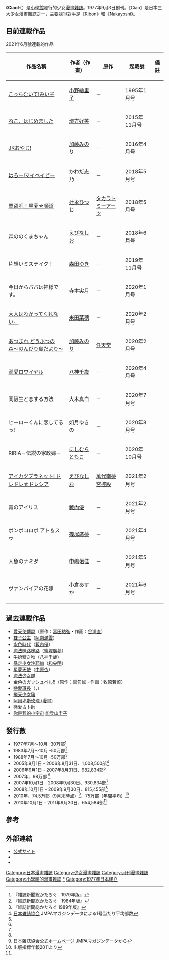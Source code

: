 {{Rough translation|time=2019-05-25}}
{{Infobox Magazine
| title = CIAO
| logo = 
| logo_size  = 
| image_file = 
| image_size = 200px
| image_caption = 
| editor = ちゃお編集部
| editor_title = 編輯部名稱
| staff_writer = 
| frequency = 月刊（每月3日發售）
| price = 580[[日圓|日圓]]
| circulation = 45萬部（2018年1月 - 3月由日本雜誌協會調查）
| category = [[少女漫畫|少女漫畫]]、[[儿童漫画|儿童漫画]]雜誌
| company = [[小學館|小學館]]
| publisher = 
| firstdate = 1977年1月
| country = [[日本|日本]]
| language = [[日文|日文]]
| website = [http://www.ciao.shogakukan.co.jp Ciao land]
| issn = 
}}

《'''Ciao'''》（{{lang-ja|ちゃお}}）是[[小學館|小學館]]發行的少女[[漫畫雜誌|漫畫雜誌]]。1977年9月3日創刊。《Ciao》是日本三大少女漫畫雜誌之一，主要競爭對手是《[[Ribon|Ribon]]》和《[[Nakayoshi|Nakayoshi]]》。

== 目前連載作品 ==
2021年6月號連載的作品

{| class="wikitable sortable"
! 作品名稱 !! 作者（作畫） !! 原作 !! 起載號 !! 備註
|-
| {{Display none|こつちむいてみいこ}}[[こっちむいて!みい子|こっちむいて!みい子]] || {{Display none|おの えりこ}}[[小野繪里子|小野繪里子]] || － || 1995年1月号 || 
|-
| {{Display none|ねこはしめました}}[[ねこ、はじめました|ねこ、はじめました]] || {{Display none|かんほう このみ}}[[環方好美|環方好美]] || － || 2015年11月号 || 
|-
| {{Display none|しえいけいおやし}}[[JKおやじ!|JKおやじ!]] || {{Display none|かとう みのり}}[[加藤みのり|加藤みのり]] || － || 2016年4月号 ||
|-
| {{Display none|はろおまいへいひい}}[[はろー!マイベイビー|はろー!マイベイビー]]　|| {{Display none|かわた しの}}かわだ志乃 || － || 2018年5月号 ||
|-
| {{Display none|きらつとふりちやん}}[[閃躍吧！星夢☆頻道|閃躍吧！星夢☆頻道]]　|| {{Display none|つしなか ひつし}}[[辻永ひつじ|辻永ひつじ]] || [[タカラトミーアーツ|タカラトミーアーツ]] || 2018年5月号 || 
|-
| {{Display none|もりののくまちやん}}森ののくまちゃん || {{Display none|えひな しお}}[[えびなしお|えびなしお]] || － || 2018年6月号 ||
|-
| {{Display none|かたおもいみすていく}}片想いミステイク！|| {{Display none|もりた ゆき}}[[森田ゆき|森田ゆき]] || － || 2019年11月号 ||
|-
| {{Display none|きようからはははかみさまてす}}今日からパパは神様です。|| {{Display none|てらもと みつき}}寺本実月 || － || 2020年1月号 ||
|-
| {{Display none|おとなはわかつてくれない}}[[大人はわかってくれない。|大人はわかってくれない。]] || {{Display none|まいた なほ}}[[米田菜穗|米田菜穗]] || － || 2020年2月号 ||
|-
| {{Display none|とうふつのもり}}[[集合啦！動物森友會|あつまれ どうぶつの森〜のんびり島だより〜]] || {{Display none|かとう みのり}}[[加藤みのり|加藤みのり]] || [[任天堂|任天堂]] || 2020年2月号 || 
|-
| {{Display none|てきあいろわいやる}}[[溺愛ロワイヤル|溺愛ロワイヤル]] || {{Display none|やかみ ちとせ}}[[八神千歲|八神千歲]] || － || 2020年4月号 ||
|-
| {{Display none|とうきゆうせいとこいするほうほう}}同級生と恋する方法 || {{Display none|おおき ましろ}}大木真白 || － || 2020年7月号 ||
|-
| {{Display none|ひいろおくんにこいしてる}}ヒーローくんに恋してるっ! || {{Display none|きさらき ゆきの}}如月ゆきの || － || 2020年8月号 ||
|-
| {{Display none|りりあ てんせつのかせいふ}}RIRIA－伝説の家政婦－ || {{Display none|にしむら ともこ}}[[にしむらともこ|にしむらともこ]] || － || 2020年10月号 ||
|-
| {{Display none|あいかつふらねつと}}[[偶像學園Planet！|アイカツプラネット! ドレドレ☆ドレシア]] || {{Display none|えひな しお}}[[えびなしお|えびなしお]] || [[萬代南夢宮控股|萬代南夢宮控股]] || 2021年2月号 || 
|-
| {{Display none|あおのあいりす}}青のアイリス || {{Display none|やふうち ゆう}}[[藪內優|藪內優]] || － || 2021年2月号 ||
|-
| {{Display none|ほんほころほ あとあんとすう}}ポンポコロボ アト＆スゥ || {{Display none|しのつか ひろむ}}[[篠塚廣夢|篠塚廣夢]] || － || 2021年4月号 ||
|-
| {{Display none|にんきよのなみた}}人魚のナミダ || {{Display none|なかしま ゆか}}[[中嶋佑佳|中嶋佑佳]] || － || 2021年5月号 ||
|-
| {{Display none|うあんはいあのはなよめ}}ヴァンパイアの花嫁|| {{Display none|おくら あすか}}小倉あすか || － || 2021年6月号 ||
|-
|}

== 過去連載作品 ==
* [[愛天使傳說|愛天使傳說]]（原作：[[富田祐弘|富田祐弘]]・作画：[[谷澤直|谷澤直]]）
* [[雙子公主|雙子公主]]（[[阿南滿雪|阿南滿雪]]）
* [[水色時代|水色時代]]（[[藪內優|藪內優]]）
* [[魔法咪路咪路|魔法咪路咪路]]（[[篠塚廣夢|篠塚廣夢]]）
* [[牛奶糖之吻|牛奶糖之吻]]（[[八神千歲|八神千歲]]）
* [[暴走少女沙耶加|暴走少女沙耶加]]（[[和央明|和央明]]）
* [[星夢天使|星夢天使]]（[[中原杏|中原杏]]）
* [[魔法少女隊|魔法少女隊]]
* [[魔法少年賈修|金色のガッシュベル!!]]（原作：[[雷句誠|雷句誠]]・作画：[[牧原若菜|牧原若菜]]）
* [[戀愛班長|戀愛班長]]（{{lang-ja|極上!!めちゃモテ委員長}}，{{lang|ja|にしむらともこ}}）
* [[飛天少女豬|飛天少女豬]]
* [[阿爾卑斯玫瑰_(漫畫)|阿爾卑斯玫瑰 (漫畫)]]
* [[戀愛占卜師|戀愛占卜師]]
* [[你是我的小宇宙|你是我的小宇宙]] [[能登山圭子|能登山圭子]]

== 發行數 ==

* 1977年7月～10月 -30万部<ref>『雑誌新聞総かたろぐ　1979年版』</ref>
* 1983年7月～10月 -50万部<ref>『雑誌新聞総かたろぐ　1984年版』</ref>
* 1988年7月～10月 -50万部<ref>『雑誌新聞総かたろぐ 1989年版』</ref>
* 2005年9月1日 - 2006年8月31日、1,008,500部<ref name="data">[http://www.j-magazine.or.jp/ 日本雑誌協会] {{Wayback|url=http://www.j-magazine.or.jp/ |date=20140207222231 }}JMPAマガジンデータによる1号当たり平均部数</ref>
* 2006年9月1日 - 2007年8月31日、982,834部<ref name="data" />
* 2007年、98万部<!--いつ頃？--><ref name="hakko busuu"></ref>
* 2007年10月1日 - 2008年9月30日、930,834部<ref name="data" />
* 2008年10月1日 - 2009年9月30日、815,455部<ref name="data" />
* 2010年、74.5万部（9月末時点）<ref name="hakko busuu">[http://www.j-magazine.or.jp/ 日本雑誌協会公式ホームページ] {{Wayback|url=http://www.j-magazine.or.jp/ |date=20140207222231 }}JMPAマガジンデータから</ref>、75万部（年間平均）<ref>出版指標年報2011より</ref>
* 2010年10月1日 - 2011年9月30日、654,584部<ref name="data" />

== 參考 ==
{{Reflist}}

== 外部連結 ==
* [https://ciao.shogakukan.co.jp/ 公式サイト] {{Wayback|url=https://ciao.shogakukan.co.jp/ |date=20210124083649 }}
* {{Twitter|ciao_manga}}
* {{YouTube|user=ciaolandTV|ちゃおチャンネル}}

[[Category:日本漫畫雜誌|Category:日本漫畫雜誌]]
[[Category:少女漫畫雜誌|Category:少女漫畫雜誌]]
[[Category:月刊漫畫雜誌|Category:月刊漫畫雜誌]]
[[Category:小學館的漫畫雜誌|Category:小學館的漫畫雜誌]]
[[Category:Ciao|*]]
[[Category:1977年日本建立|Category:1977年日本建立]]